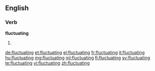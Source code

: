 ==English==

===Verb===
'''fluctuating'''

# {{present participle of|fluctuate}}

[[de:fluctuating]]
[[et:fluctuating]]
[[el:fluctuating]]
[[fr:fluctuating]]
[[it:fluctuating]]
[[hu:fluctuating]]
[[mg:fluctuating]]
[[ml:fluctuating]]
[[fi:fluctuating]]
[[sv:fluctuating]]
[[te:fluctuating]]
[[vi:fluctuating]]
[[zh:fluctuating]]